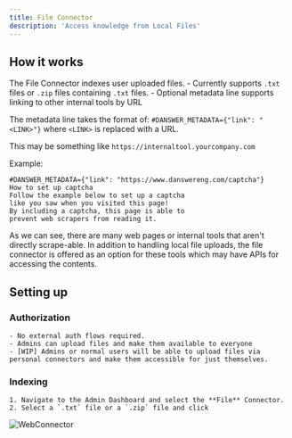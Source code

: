 ```yaml
---
title: File Connector
description: 'Access knowledge from Local Files'
---
```


## How it works
The File Connector indexes user uploaded files.
    - Currently supports `.txt` files or `.zip` files containing `.txt` files.
    - Optional metadata line supports linking to other internal tools by URL

The metadata line takes the format of:
`#DANSWER_METADATA={"link": "<LINK>"}` where `<LINK>` is replaced with a URL.

This may be something like `https://internaltool.yourcompany.com`

Example:
```
#DANSWER_METADATA={"link": "https://www.danswereng.com/captcha"}
How to set up captcha
Follow the example below to set up a captcha
like you saw when you visited this page!
By including a captcha, this page is able to
prevent web scrapers from reading it.
```
As we can see, there are many web pages or internal tools that aren't directly scrape-able.
In addition to handling local file uploads, the file connector is offered as an option for these tools which may have APIs for accessing the contents.

## Setting up
### Authorization
    - No external auth flows required.
    - Admins can upload files and make them available to everyone
    - [WIP] Admins or normal users will be able to upload files via personal connectors and make them accessible for just themselves.

### Indexing
    1. Navigate to the Admin Dashboard and select the **File** Connector.
    2. Select a `.txt` file or a `.zip` file and click

![WebConnector](/images/connectors/file/FileConnector.png)

